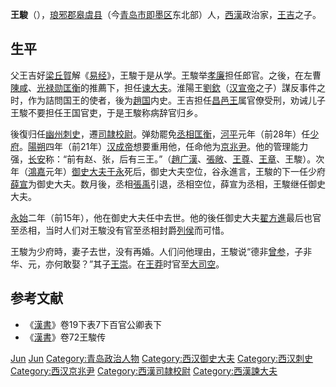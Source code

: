 {{Otheruses|other=名为王骏的其他人物|王骏}}

'''王駿'''（{{bd|约前100年||前15年|catIdx=W}}），[[琅邪郡|琅邪郡]][[皋虞县|皋虞县]]（今[[青岛市|青岛市]][[即墨区|即墨区]]东北部）人，[[西漢|西漢]]政治家，[[王吉_(西汉)|王吉]]之子。

== 生平 ==
父王吉好[[梁丘賀|梁丘賀]]解《[[易经|易经]]》，王駿于是从学。王駿举[[孝廉|孝廉]]担任郎官。之後，在左曹[[陳咸|陳咸]]、[[光禄勋|光禄勋]][[匡衡|匡衡]]的推薦下，担任[[谏大夫|谏大夫]]。淮陽王[[刘钦_(淮阳王)|劉欽]]（[[汉宣帝|汉宣帝]]之子）謀反事件之时，作为詰問国王的使者，後为[[趙国|趙国]]内史。王吉担任[[昌邑王|昌邑王]]属官僚受刑，劝诫儿子王駿不要担任王国官吏，于是王駿称病辞官归乡。

後復归任[[幽州刺史部|幽州]][[刺史|刺史]]，遷[[司隷校尉|司隷校尉]]。弹劾罷免[[丞相|丞相]][[匡衡|匡衡]]，[[河平|河平]]元年（前28年）任[[少府|少府]]。[[阳朔_(年号)|陽朔]]四年（前21年）[[汉成帝|汉成帝]]想要重用他，任命他为[[京兆尹|京兆尹]]。他的管理能力强，[[长安|长安]]称：“前有赵、张，后有三王。”（[[趙广漢|趙广漢]]、[[張敞|張敞]]、[[王尊|王尊]]、[[王章_(漢朝)|王章]]、王駿）。次年（[[鴻嘉|鴻嘉]]元年）[[御史大夫|御史大夫]][[于永|于永]]死后，御史大夫空位，谷永進言，王駿的下一任少府[[薛宣|薛宣]]为御史大夫。数月後，丞相[[張禹|張禹]]引退，丞相空位，薛宣为丞相，王駿继任御史大夫。

[[永始_(西汉)|永始]]二年（前15年），他在御史大夫任中去世。他的後任御史大夫[[翟方進|翟方進]]最后也官至丞相，当时人们对王駿没有官至丞相封爵[[列侯|列侯]]而可惜。

王駿为少府時，妻子去世，没有再婚。人们问他理由，王駿说“德非[[曾参|曾参]]，子非华、元，亦何敢娶？”其子[[王崇_(琅琊)|王崇]]。在[[王莽|王莽]]时官至[[大司空|大司空]]。

== 参考文献 ==
*《[[漢書|漢書]]》卷19下表7下百官公卿表下
*《[[漢書|漢書]]》卷72王駿传

{{start box}}
{{s-before|[[薛宣|薛宣]]}}
{{s-title|[[西汉|西汉]][[御史大夫|御史大夫]]|前20年—前15年}}
{{s-after|[[翟方进|翟方进]]}}
{{end box}}

{{Authority control}}
{{DEFAULTSORT:Wang王}}
[[Category:王姓|Jun]]
[[Category:琅邪王氏|Jun]]
[[Category:青岛政治人物|Category:青岛政治人物]]
[[Category:西汉御史大夫|Category:西汉御史大夫]]
[[Category:西汉刺史|Category:西汉刺史]]
[[Category:西汉京兆尹|Category:西汉京兆尹]]
[[Category:西漢司隷校尉|Category:西漢司隷校尉]]
[[Category:西漢諫大夫|Category:西漢諫大夫]]